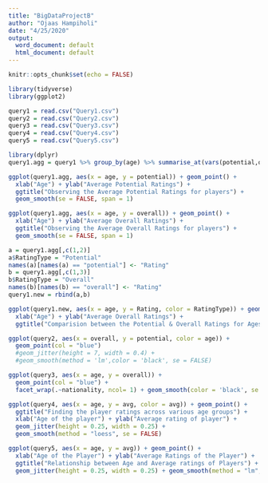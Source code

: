 ```yaml
---
title: "BigDataProjectB"
author: "Ojaas Hampiholi"
date: "4/25/2020"
output:
  word_document: default
  html_document: default
---
```


```r
knitr::opts_chunk$set(echo = FALSE)
```

```r
library(tidyverse)
library(ggplot2)
```



```r
query1 = read.csv("Query1.csv")
query2 = read.csv("Query2.csv")
query3 = read.csv("Query3.csv")
query4 = read.csv("Query4.csv")
query5 = read.csv("Query5.csv")
```

  
```r
library(dplyr)
query1.agg = query1 %>% group_by(age) %>% summarise_at(vars(potential,overall),funs(mean(.,na.rm=TRUE)))

ggplot(query1.agg, aes(x = age, y = potential)) + geom_point() +
  xlab("Age") + ylab("Average Potential Ratings") + 
  ggtitle("Observing the Average Potential Ratings for players") +
  geom_smooth(se = FALSE, span = 1)

ggplot(query1.agg, aes(x = age, y = overall)) + geom_point() +
  xlab("Age") + ylab("Average Overall Ratings") + 
  ggtitle("Observing the Average Overall Ratings for players") +
  geom_smooth(se = FALSE, span = 1)
```

```r
a = query1.agg[,c(1,2)]
a$RatingType = "Potential"
names(a)[names(a) == "potential"] <- "Rating"
b = query1.agg[,c(1,3)]
b$RatingType = "Overall"
names(b)[names(b) == "overall"] <- "Rating"
query1.new = rbind(a,b)

ggplot(query1.new, aes(x = age, y = Rating, color = RatingType)) + geom_line() +
  xlab("Age") + ylab("Average Overall Ratings") + 
  ggtitle("Comparision between the Potential & Overall Ratings for Ages 21-25")
```




```r
ggplot(query2, aes(x = overall, y = potential, color = age)) + 
  geom_point(col = "blue") 
  #geom_jitter(height = 7, width = 0.4) +
  #geom_smooth(method = 'lm',color = 'black', se = FALSE) 
```



```r
ggplot(query3, aes(x = age, y = overall)) + 
  geom_point(col = "blue") + 
  facet_wrap(.~nationality, ncol= 1) + geom_smooth(color = 'black', se = FALSE)
```


```r
ggplot(query4, aes(x = age, y = avg, color = avg)) + geom_point() +
  ggtitle("Finding the player ratings across various age groups") +
  xlab("Age of the player") + ylab("Average rating of player") +
  geom_jitter(height = 0.25, width = 0.25) + 
  geom_smooth(method = "loess", se = FALSE)
```


```r
ggplot(query5, aes(x = age, y = avg)) + geom_point() +
  xlab("Age of the Player") + ylab("Average Ratings of the Player") +
  ggtitle("Relationship between Age and Average ratings of Players") + 
  geom_jitter(height = 0.25, width = 0.25) + geom_smooth(method = "lm", se = FALSE)
```

